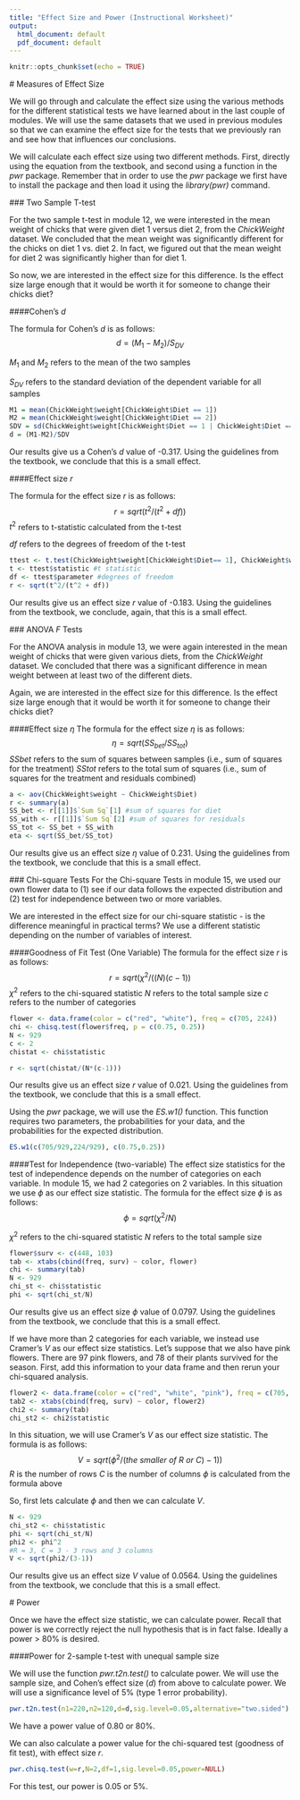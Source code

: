 ---
title: "Effect Size and Power (Instructional Worksheet)"
output:
  html_document: default
  pdf_document: default
---

```{r setup, include=FALSE}
knitr::opts_chunk$set(echo = TRUE)
```

#\textcolor{blue}{1.1} Measures of Effect Size

We will go through and calculate the effect size using the various methods for the different statistical tests we have learned about in the last couple of modules. We will use the same datasets that we used in previous modules so that we can examine the effect size for the tests that we previously ran and see how that influences our conclusions.

We will calculate each effect size using two different methods. First, directly using the equation from the textbook, and second using a function in the *pwr* package. Remember that in order to use the *pwr* package we first have to install the package and then load it using the *library(pwr)* command. 


###\textcolor{blue}{1.1a} Two Sample T-test

For the two sample t-test in module 12, we were interested in the mean weight of chicks that were given diet 1 versus diet 2, from the *ChickWeight* dataset. We concluded that the mean weight was significantly different for the chicks on diet 1 vs. diet 2. In fact, we figured out that the mean weight for diet 2 was significantly higher than for diet 1. 

So now, we are interested in the effect size for this difference. Is the effect size large enough that it would be worth it for someone to change their chicks diet?

####Cohen's *d*

The formula for Cohen's *d* is as follows:
$$d = (M_1 - M_2) / S_{DV}$$

$M_1$ and $M_2$ refers to the mean of the two samples

$S_{DV}$ refers to the standard deviation of the dependent variable for all samples

```{r eval = FALSE}
M1 = mean(ChickWeight$weight[ChickWeight$Diet == 1])
M2 = mean(ChickWeight$weight[ChickWeight$Diet == 2])
SDV = sd(ChickWeight$weight[ChickWeight$Diet == 1 | ChickWeight$Diet ==2])
d = (M1-M2)/SDV
```
Our results give us a Cohen's *d* value of -0.317. Using the guidelines from the textbook, we conclude that this is a small effect. 

####Effect size *r*

The formula for the effect size *r* is as follows:
$$r = sqrt(t^2/(t^2 + df))$$
$t^2$ refers to t-statistic calculated from the t-test

$df$ refers to the degrees of freedom of the t-test

```{r eval = FALSE}
ttest <- t.test(ChickWeight$weight[ChickWeight$Diet== 1], ChickWeight$weight[ChickWeight$Diet==2])
t <- ttest$statistic #t statistic
df <- ttest$parameter #degrees of freedom
r <- sqrt(t^2/(t^2 + df))
```
Our results give us an effect size *r* value of -0.183. Using the guidelines from the textbook, we conclude, again, that this is a small effect. 


###\textcolor{blue}{1.1b} ANOVA *F* Tests

For the ANOVA analysis in module 13, we were again interested in the mean weight of chicks that were given various diets, from the *ChickWeight* dataset. We concluded that there was a significant difference in mean weight between at least two of the different diets.

Again, we are interested in the effect size for this difference. Is the effect size large enough that it would be worth it for someone to change their chicks diet?

####Effect size $\eta$
The formula for the effect size $\eta$ is as follows:
$$\eta = sqrt(SS_{bet}/SS_{tot})$$
$SS{bet}$ refers to the sum of squares between samples (i.e., sum of squares for the treatment)
$SS{tot}$ refers to the total sum of squares (i.e., sum of squares for the treatment and residuals combined)

```{r eval = FALSE}
a <- aov(ChickWeight$weight ~ ChickWeight$Diet)
r <- summary(a)
SS_bet <- r[[1]]$`Sum Sq`[1] #sum of squares for diet
SS_with <- r[[1]]$`Sum Sq`[2] #sum of squares for residuals
SS_tot <- SS_bet + SS_with
eta <- sqrt(SS_bet/SS_tot)
```
Our results give us an effect size $\eta$ value of 0.231. Using the guidelines from the textbook, we conclude that this is a small effect.


###\textcolor{blue}{1.1c} Chi-square Tests
For the Chi-square Tests in module 15, we used our own flower data to (1) see if our data follows the expected distribution and (2) test for independence between two or more variables.

We are interested in the effect size for our chi-square statistic - is the difference meaningful in practical terms?
We use a different statistic depending on the number of variables of interest.

####Goodness of Fit Test (One Variable)
The formula for the effect size $r$ is as follows:
$$r=sqrt(\chi^2/((N)(c-1))$$
$\chi^2$ refers to the chi-squared statistic
$N$ refers to the total sample size
$c$ refers to the number of categories

```{r eval = FALSE}
flower <- data.frame(color = c("red", "white"), freq = c(705, 224))
chi <- chisq.test(flower$freq, p = c(0.75, 0.25))
N <- 929
c <- 2
chistat <- chi$statistic

r <- sqrt(chistat/(N*(c-1)))

```
Our results give us an effect size $r$ value of 0.021. Using the guidelines from the textbook, we conclude that this is a small effect.

Using the *pwr* package, we will use the *ES.w1()* function. This function requires two parameters, the probabilities for your data, and the probabilities for the expected distribution. 

```{r eval = FALSE}
ES.w1(c(705/929,224/929), c(0.75,0.25))
```


####Test for Independence (two-variable)
The effect size statistics for the test of independence depends on the number of categories on each variable. 
In module 15, we had 2 categories on 2 variables. In this situation we use $\phi$ as our effect size statistic.
The formula for the effect size $\phi$ is as follows:
$$\phi = sqrt(\chi^2/N)$$

$\chi^2$ refers to the chi-squared statistic
$N$ refers to the total sample size

```{r eval = FALSE}
flower$surv <- c(448, 103)
tab <- xtabs(cbind(freq, surv) ~ color, flower)
chi <- summary(tab)
N <- 929
chi_st <- chi$statistic
phi <- sqrt(chi_st/N)
```
Our results give us an effect size $\phi$ value of 0.0797. Using the guidelines from the textbook, we conclude that this is a small effect.


If we have more than 2 categories for each variable, we instead use Cramer's *V* as our effect size statistics.
Let's suppose that we also have pink flowers. There are 97 pink flowers, and 78 of their plants survived for the season. First, add this information to your data frame and then rerun your chi-squared analysis. 

```{r eval = FALSE}
flower2 <- data.frame(color = c("red", "white", "pink"), freq = c(705, 224, 97), surv = c(448, 103, 78))
tab2 <- xtabs(cbind(freq, surv) ~ color, flower2)
chi2 <- summary(tab)
chi_st2 <- chi2$statistic
```
In this situation, we will use Cramer's *V* as our effect size statistic. The formula is as follows:
$$V = sqrt(\phi^2/(the\ smaller\ of\ R\ or\ C)-1))$$
$R$ is the number of rows
$C$ is the number of columns
$\phi$ is calculated from the formula above


So, first lets calculate $\phi$ and then we can calculate *V*.

```{r eval = FALSE}
N <- 929
chi_st2 <- chi$statistic
phi <- sqrt(chi_st/N)
phi2 <- phi^2
#R = 3, C = 3 - 3 rows and 3 columns
V <- sqrt(phi2/(3-1))
```
Our results give us an effect size $V$ value of 0.0564. Using the guidelines from the textbook, we conclude that this is a small effect.


#\textcolor{blue}{1.2} Power

Once we have the effect size statistic, we can calculate power. Recall that power is we correctly reject the null hypothesis that is in fact false. Ideally a power > 80% is desired.

####Power for 2-sample t-test with unequal sample size

We will use the function *pwr.t2n.test()* to calculate power. We will use the sample size, and Cohen's effect size (*d*) from above to calculate power. We will use a significance level of 5% (type 1 error probability).

```{r eval = FALSE}
pwr.t2n.test(n1=220,n2=120,d=d,sig.level=0.05,alternative="two.sided")
```
We have a power value of 0.80 or 80%.


We can also calculate a power value for the chi-squared test (goodness of fit test), with effect size *r*.

```{r eval = FALSE}
pwr.chisq.test(w=r,N=2,df=1,sig.level=0.05,power=NULL)
```
For this test, our power is 0.05 or 5%.



